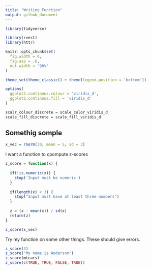```yaml
---
title: "Writing Function"
output: github_document
---
```


```r
library(tidyverse)

library(rvest)
library(httr)

knitr::opts_chunk$set(
  fig.width = 6,
  fig.asp = .6,
  out.width = '90%'
)

theme_set(theme_classic() + theme(legend.position = 'bottom'))

options(
  ggplot2.continous.colour = 'viridis_d',
  ggplot2.continous.fill = 'viridis_d'
)

scalr_colour_discrete = scale_color_viridis_d
scale_fill_discrete = scale_fill_viridis_d
```

## Somethig somple

```r
x_vec = rnorm(30, mean = 5, sd = 3)
```

I want a function to cpompute z-scores

```r
z_score = function(x) {
  
  if(!is.numeric(x)) {
    stop('Input must be numeric')
  }
  
  if(length(x) < 3) {
    stop("Input must have at least three numbers")
  }
  
  z = (x - mean(x)) / sd(x)
  return(z)
}

z_score(x_vec)
```

Try my function on some other things. These should give errors.

```r
z_score(3)
z_score("My name is Anderson")
z_score(mtcars)
z_score(c(TRUE, TRUE, FALSE, TRUE))
```


